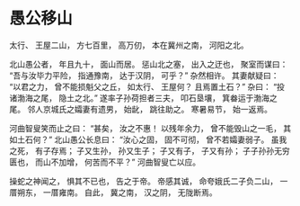 # 愚公移山 {#app:yugong}


\rightline{———— \quad 先秦 \quad 列御寇} 

太行、 王屋二山， 方七百里， 高万仞， 本在冀州之南， 河阳之北。

北山愚公者， 年且九十， 面山而居。 惩山北之塞， 出入之迂也， 聚室而谋曰： “吾与汝毕力平险， 指通豫南， 达于汉阴， 可乎？” 杂然相许。 其妻献疑曰： “以君之力， 曾不能损魁父之丘， 如太行、 王屋何？ 且焉置土石？” 杂曰： “投诸渤海之尾， 隐土之北。” 遂率子孙荷担者三夫， 叩石垦壤， 箕畚运于渤海之尾。 邻人京城氏之孀妻有遗男， 始龀， 跳往助之。 寒暑易节， 始一返焉。

河曲智叟笑而止之曰： “甚矣， 汝之不惠！ 以残年余力， 曾不能毁山之一毛， 其如土石何？” 北山愚公长息曰： “汝心之固， 固不可彻， 曾不若孀妻弱子。 虽我之死， 有子存焉； 子又生孙， 孙又生子； 子又有子， 子又有孙； 子子孙孙无穷匮也， 而山不加增， 何苦而不平？” 河曲智叟亡以应。

操蛇之神闻之， 惧其不已也， 告之于帝。 帝感其诚， 命夸娥氏二子负二山， 一厝朔东， 一厝雍南。 自此， 冀之南， 汉之阴， 无陇断焉。 
